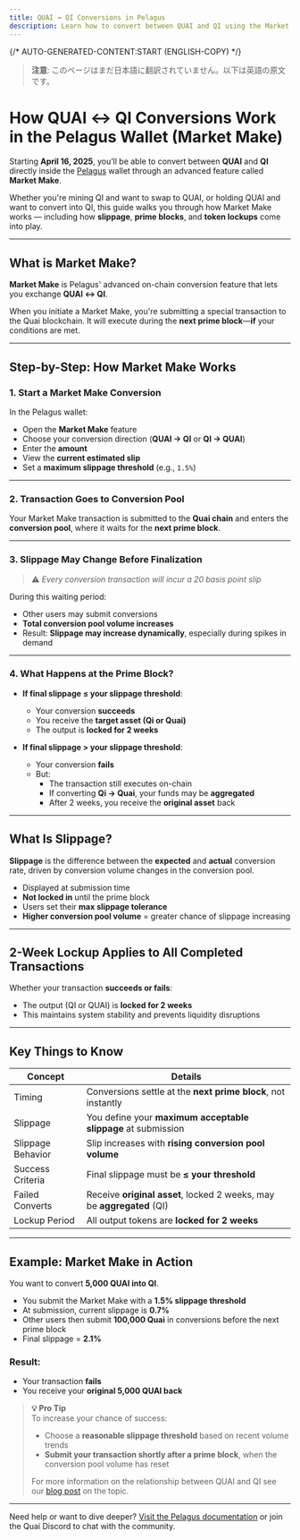 ```yaml
---
title: QUAI ↔ QI Conversions in Pelagus
description: Learn how to convert between QUAI and QI using the Market Make feature in the Pelagus Wallet.
---
```


{/* AUTO-GENERATED-CONTENT:START (ENGLISH-COPY) */}

> **注意**: このページはまだ日本語に翻訳されていません。以下は英語の原文です。

# How QUAI ↔ QI Conversions Work in the Pelagus Wallet (Market Make)

Starting **April 16, 2025**, you’ll be able to convert between **QUAI** and **QI** directly inside the [Pelagus](https://pelaguswallet.io) wallet through an advanced feature called **Market Make**.

Whether you're mining QI and want to swap to QUAI, or holding QUAI and want to convert into QI, this guide walks you through how Market Make works — including how **slippage**, **prime blocks**, and **token lockups** come into play.

---

## What is Market Make?

**Market Make** is Pelagus' advanced on-chain conversion feature that lets you exchange **QUAI ↔ QI**.

When you initiate a Market Make, you're submitting a special transaction to the Quai blockchain. It will execute during the **next prime block**—**if** your conditions are met.

---

## Step-by-Step: How Market Make Works

### 1. Start a Market Make Conversion

In the Pelagus wallet:

- Open the **Market Make** feature
- Choose your conversion direction (**QUAI → QI** or **QI → QUAI**)
- Enter the **amount**
- View the **current estimated slip**
- Set a **maximum slippage threshold** (e.g., `1.5%`)

---

### 2. Transaction Goes to Conversion Pool

Your Market Make transaction is submitted to the **Quai chain** and enters the **conversion pool**, where it waits for the **next prime block**.

---

### 3. Slippage May Change Before Finalization

> ⚠️  *Every conversion transaction will incur a 20 basis point slip*

During this waiting period:

- Other users may submit conversions
- **Total conversion pool volume increases**
- Result: **Slippage may increase dynamically**, especially during spikes in demand

---

### 4. What Happens at the Prime Block?

- **If final slippage ≤ your slippage threshold**:
  - Your conversion **succeeds**
  - You receive the **target asset (Qi or Quai)**
  - The output is **locked for 2 weeks**

- **If final slippage > your slippage threshold**:
  - Your conversion **fails**
  - But:
    - The transaction still executes on-chain
    - If converting **Qi → Quai**, your funds may be **aggregated**
    - After 2 weeks, you receive the **original asset** back

---

## What Is Slippage?

**Slippage** is the difference between the **expected** and **actual** conversion rate, driven by conversion volume changes in the conversion pool.

- Displayed at submission time
- **Not locked in** until the prime block
- Users set their **max slippage tolerance**
- **Higher conversion pool volume** = greater chance of slippage increasing

---

## 2-Week Lockup Applies to All Completed Transactions

Whether your transaction **succeeds or fails**:

- The output (QI or QUAI) is **locked for 2 weeks**
- This maintains system stability and prevents liquidity disruptions

---

## Key Things to Know

| Concept             | Details                                                                 |
|---------------------|-------------------------------------------------------------------------|
| Timing           | Conversions settle at the **next prime block**, not instantly           |
| Slippage             | You define your **maximum acceptable slippage** at submission              |
| Slippage Behavior    | Slip increases with **rising conversion pool volume**                          |
| Success Criteria | Final slippage must be **≤ your threshold**                                |
| Failed Converts  | Receive **original asset**, locked 2 weeks, may be **aggregated** (QI) |
| Lockup Period    | All output tokens are **locked for 2 weeks**                           |

---

## Example: Market Make in Action

You want to convert **5,000 QUAI into QI**.

- You submit the Market Make with a **1.5% slippage threshold**
- At submission, current slippage is **0.7%**
- Other users then submit **100,000 Quai** in conversions before the next prime block
- Final slippage = **2.1%**

### Result:
- Your transaction **fails**
- You receive your **original 5,000 QUAI back**

> **💡 Pro Tip**  
> To increase your chance of success:
> 
> - Choose a **reasonable slippage threshold** based on recent volume trends  
> - **Submit your transaction shortly after a prime block**, when the conversion pool volume has reset
>
> For more information on the relationship between QUAI and QI see our [blog post](https://qu.ai/blog/maximizing-mining-strategy-in-quai-network-choosing-between-quai-and-qi-tokens/) on the topic.


---

Need help or want to dive deeper? [Visit the Pelagus documentation](https://pelaguswallet.io/docs/) or join the Quai Discord to chat with the community.
